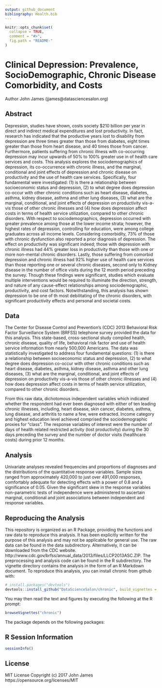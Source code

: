 ```yaml
---
output: github_document
bibliography: Health.bib
---
```



<!-- README.md is generated from README.Rmd. Please edit that file -->

```r
knitr::opts_chunk$set(
  collapse = TRUE,
  comment = "#>",
  fig.path = "README-"
)
```

# Clinical Depression: Prevalence, SocioDemographic, Chronic Disease Comorbidity,  and Costs
Author John James (jjames@datasciencesalon.org)

## Abstract
Depression, studies have shown, costs society $210 billion per year in direct and indirect medical expenditures and lost productivity. 
In fact, research has indicated that the productive years lost to disability from depression are three times greater than those from 
diabetes, eight times greater than those from heart disease, and 40 times those from cancer. Furthermore, patients suffering from 
chronic illness with co-occurring depression may incur upwards of 50% to 100% greater use in of health care services and costs. This 
analysis explores the sociodemographics of depression, its co-occurrence with chronic illness, and the marginal, conditional and joint 
effects of depression and chronic disease on productivity and the use of health care services. Specifically, four fundamental were 
investigated: (1) is there a relationship between socioeconomic status and depression, (2) to what degree does depression co-occur with
other chronic conditions such as heart disease, diabetes, asthma, kidney disease, asthma and other lung diseases, (3) what are the 
marginal, conditional, and joint effects of depression on productivity vis-a-vis those of other chronic illnesses and (4) how does 
depression affect costs in terms of health service utilization, compared to other chronic disorders. With respect to sociodemographics, depression occurred with greater prevalence among those at the lower income strata; however, the highest rates of depression, controlling for education, were among college graduates across all income levels. Considering comorbidity, 73% of those with chronic dysfunction also reported a prior diagnosis of depression. The effect on productivity was significant indeed; those with depression with chronic illness had 44% greater loss in productivity than those with one or more non-mental chronic disorders. Lastly, those suffering from comorbid depression and chronic illness had 92% higher use of health care services than those reporting one or several chronic diseases, second only to Kidney disease in the number of office visits during the 12 month period preceding the survey. Though these findings were significant, studies which evaluate multiple interventions would be required to illuminate the direction, strength, and nature of any cause-effect relationships among sociodemographic, productivity, and cost factors. Notwithstanding, this analysis has shown depression to be one of th most debilitating of the chronic disorders, with significant productivity effects and personal and societal costs. 

## Data
The Center for Disease Control and Prevention's (CDC) 2013 Behavioral Risk Factor Surveillance System (BRFSS) telephone survey provided the data for this analysis. This state-based, cross-sectional study compiled health, chronic disease, quality of life, behavioral risk factor and use of health service information from nearly 500,000 Americans. The data was statistically investigated to address four fundamental questions: (1) is there a relationship between socioeconomic status and depression, (2) to what degree does depression co-occur with other chronic conditions such as heart disease, diabetes, asthma, kidney disease, asthma and other lung diseases, (3) what are the marginal, conditional, and joint effects of depression on productivity vis-a-vis those of other chronic illnesses and (4) how does depression affect costs in terms of health service utilization, compared to other chronic disorders. 

From this raw data, dichotomous independent variables which indicated whether the respondent had ever been diagnosed with either of ten leading chronic illnesses, including, heart disease, skin cancer, diabetes, asthma, lung disease, and arthritis to name a few, were extracted. Income category and highest education level achieved comprised the sociodemographic proxies for "class". The response variables of interest were the number of days of health related restricted activity (lost productivity) during the 30 days preceding the survey and the number of doctor visits (healthcare costs) during prior 12 months.

## Analysis
Univariate analyses revealed frequencies and proportions of diagnoses and the distributions of the quantitative response variables. Sample sizes ranged from approximately 420,000 to just over 491,000 responses, comfortably adequate for detecting effects with a power of 0.8 and a significance of 0.05. Given the significant skew in the response variables non-parametric tests of independence were administered to ascertain marginal, conditional and joint associations between independent and response variables.  

## Reproducing the Analysis
This repository is organized as an R Package, providing the functions and raw data to reproduce this analysis. It has been explicitly written for the purpose of this analysis and may not be applicable for general use.  The raw data can be found in the data subdirectory.  Alternatively, it can be downloaded from the CDC website. http://www.cdc.gov/brfss/annual_data/2013/files/LLCP2013ASC.ZIP. The preprocessing and analysis code can be found in the R subdirectory.  The vignette directory contains the analysis in the form of an R Markdown document. To reproduce this analysis, you can install chronic from github with:

```r
# install.packages("devtools")
devtools::install_github("DataScienceSalon/chronic", build_vignettes = TRUE)
```

You may then read the text and figures by executing the following at the R prompt:

```r
browseVignettes("chronic")

```

The package depends on the following packages:

## R Session Information
```r
sessionInfo()
```

## License
MIT License
Copyright (c) 2017 John James
https://opensource.org/licenses/MIT
